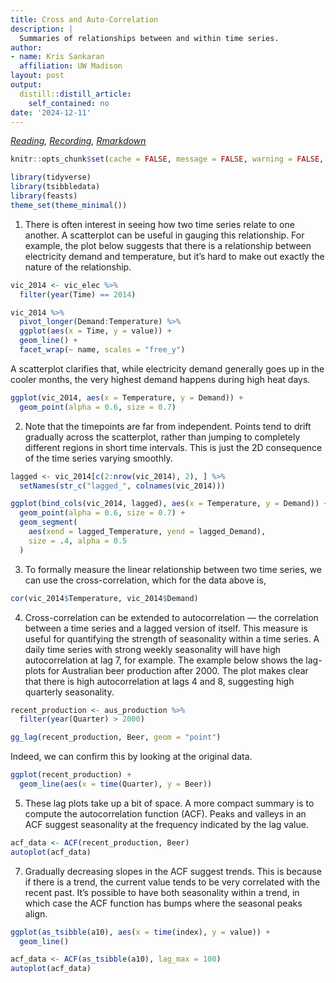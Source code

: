 ```yaml
---
title: Cross and Auto-Correlation
description: |
  Summaries of relationships between and within time series.
author:
- name: Kris Sankaran
  affiliation: UW Madison
layout: post
output:
  distill::distill_article:
    self_contained: no
date: '2024-12-11'
---
```


_[Reading](https://otexts.com/fpp3/scatterplots.html), [Recording](https://mediaspace.wisc.edu/media/Week%206%20%5B4%5D/1_0pbritzj), [Rmarkdown](https://github.com/krisrs1128/stat436_notes/blob/main/notes/2024-12-27-week06-04.Rmd)_

```r
knitr::opts_chunk$set(cache = FALSE, message = FALSE, warning = FALSE, echo = TRUE)
```

```r
library(tidyverse)
library(tsibbledata)
library(feasts)
theme_set(theme_minimal())
```

1. There is often interest in seeing how two time series relate to one another.
A scatterplot can be useful in gauging this relationship. For example, the plot
below suggests that there is a relationship between electricity demand and
temperature, but it's hard to make out exactly the nature of the relationship.

```r
vic_2014 <- vic_elec %>%
  filter(year(Time) == 2014)

vic_2014 %>%
  pivot_longer(Demand:Temperature) %>%
  ggplot(aes(x = Time, y = value)) +
  geom_line() +
  facet_wrap(~ name, scales = "free_y")
```
A scatterplot clarifies that, while electricity demand generally goes up in the
cooler months, the very highest demand happens during high heat days.

```r
ggplot(vic_2014, aes(x = Temperature, y = Demand)) +
  geom_point(alpha = 0.6, size = 0.7)
```

2. Note that the timepoints are far from independent. Points tend to drift
gradually across the scatterplot, rather than jumping to completely different
regions in short time intervals. This is just the 2D consequence of the time
series varying smoothly.

```r
lagged <- vic_2014[c(2:nrow(vic_2014), 2), ] %>%
  setNames(str_c("lagged_", colnames(vic_2014)))

ggplot(bind_cols(vic_2014, lagged), aes(x = Temperature, y = Demand)) +
  geom_point(alpha = 0.6, size = 0.7) +
  geom_segment(
    aes(xend = lagged_Temperature, yend = lagged_Demand),
    size = .4, alpha = 0.5
  )
```
3. To formally measure the linear relationship between two time series, we can use the cross-correlation,
\begin{align}
\frac{\sum_{t}\left(x_{t} - \hat{\mu}_{X}\right)\left(y_{t} - \hat{\mu}_{Y}\right)}{\hat{\sigma}_{X}\hat{\sigma}_{Y}}
\end{align}
which for the data above is,

```r
cor(vic_2014$Temperature, vic_2014$Demand)
```
4. Cross-correlation can be extended to autocorrelation — the correlation
between a time series and a lagged version of itself. This measure is useful for
quantifying the strength of seasonality within a time series. A daily time
series with strong weekly seasonality will have high autocorrelation at lag 7,
for example. The example below shows the lag-plots for Australian beer
production after 2000. The plot makes clear that there is high autocorrelation
at lags 4 and 8, suggesting high quarterly seasonality.

```r
recent_production <- aus_production %>%
  filter(year(Quarter) > 2000)

gg_lag(recent_production, Beer, geom = "point")
```
Indeed, we can confirm this by looking at the original data.

```r
ggplot(recent_production) +
  geom_line(aes(x = time(Quarter), y = Beer))
```


5. These lag plots take up a bit of space. A more compact summary is to compute
the autocorrelation function (ACF). Peaks and valleys in an ACF suggest
seasonality at the frequency indicated by the lag value.

```r
acf_data <- ACF(recent_production, Beer)
autoplot(acf_data)
```


7. Gradually decreasing slopes in the ACF suggest trends. This is because if
there is a trend, the current value tends to be very correlated with the recent
past. It's possible to have both seasonality within a trend, in which case the
ACF function has bumps where the seasonal peaks align.

```r
ggplot(as_tsibble(a10), aes(x = time(index), y = value)) +
  geom_line()

acf_data <- ACF(as_tsibble(a10), lag_max = 100)
autoplot(acf_data)
```
